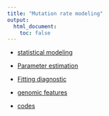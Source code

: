 ```yaml
---
title: "Mutation rate modeling"
output:
  html_document:
    toc: false
---
```



*  [statistical modeling](modeling.html)

* [Parameter estimation](denovo-data.html)

* [Fitting diagnostic](FittingDiagnostic.html) 

* [genomic features](genomic-feature.html)

* [codes](codes.html)


